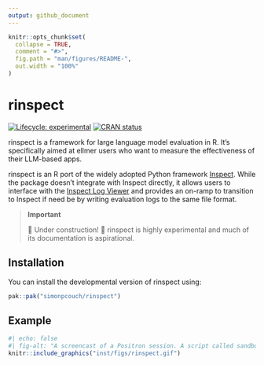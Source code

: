 ```yaml
---
output: github_document
---
```


<!-- README.md is generated from README.Rmd. Please edit that file -->

```r
knitr::opts_chunk$set(
  collapse = TRUE,
  comment = "#>",
  fig.path = "man/figures/README-",
  out.width = "100%"
)
```

# rinspect

<!-- badges: start -->
[![Lifecycle: experimental](https://img.shields.io/badge/lifecycle-experimental-orange.svg)](https://lifecycle.r-lib.org/articles/stages.html#experimental)
[![CRAN status](https://www.r-pkg.org/badges/version/rinspect)](https://CRAN.R-project.org/package=rinspect)
<!-- badges: end -->

rinspect is a framework for large language model evaluation in R. It's specifically aimed at ellmer users who want to measure the effectiveness of their LLM-based apps.

rinspect is an R port of the widely adopted Python framework [Inspect](https://inspect.ai-safety-institute.org.uk/). While the package doesn't integrate with Inspect directly, it allows users to interface with the [Inspect Log Viewer](https://inspect.ai-safety-institute.org.uk/log-viewer.html) and provides an on-ramp to transition to Inspect if need be by writing evaluation logs to the same file format.

> **Important**
> 
> 🚧 Under construction! 🚧
> rinspect is highly experimental and much of its documentation is aspirational.

## Installation

You can install the developmental version of rinspect using:

```r
pak::pak("simonpcouch/rinspect")
```

## Example

```r
#| echo: false
#| fig-alt: "A screencast of a Positron session. A script called sandbox.R is open in the editor with evaluation code for a 'simple addition' task. Executing `task_evaluate()` performs the evaluation, and the resulting eval is explored in the Inspect Log Viewer with `inspect_view()`."
knitr::include_graphics("inst/figs/rinspect.gif")
```
